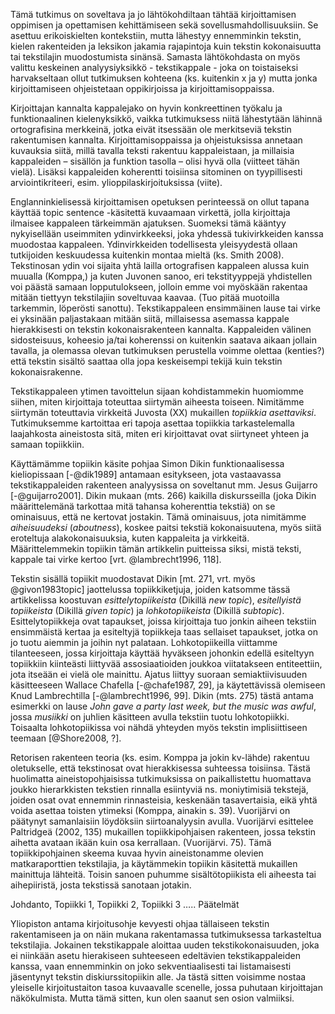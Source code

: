 ﻿
Tämä tutkimus on soveltava ja jo lähtökohdiltaan tähtää kirjoittamisen oppimisen ja opettamisen kehittämiseen sekä sovellusmahdollisuuksiin. Se asettuu erikoiskielten kontekstiin, mutta lähestyy ennemminkin tekstin, kielen rakenteiden ja leksikon jakamia rajapintoja kuin tekstin kokonaisuutta tai tekstilajin muodostumista sinänsä. Samasta lähtökohdasta on myös valittu keskeinen analyysiyksikkö - tekstikappale - joka on toistaiseksi harvakseltaan ollut tutkimuksen kohteena (ks. kuitenkin x ja y) mutta jonka kirjoittamiseen ohjeistetaan oppikirjoissa ja kirjoittamisoppaissa. 

Kirjoittajan kannalta kappalejako on hyvin konkreettinen työkalu ja funktionaalinen kielenyksikkö, vaikka tutkimuksess niitä lähestytään lähinnä ortografisina merkkeinä, jotka eivät itsessään ole merkitseviä tekstin rakentumisen kannalta. Kirjoittamisoppaissa ja ohjeistuksissa annetaan kuvauksia siitä, millä tavalla teksti rakentuu kappaleistaan, ja millaisia kappaleiden – sisällön ja funktion tasolla – olisi hyvä olla (viitteet tähän vielä). Lisäksi kappaleiden koherentti toisiinsa sitominen on tyypillisesti arviointikriteeri, esim. ylioppilaskirjoituksissa (viite).

Englanninkielisessä kirjoittamisen opetuksen perinteessä on ollut tapana käyttää topic sentence -käsitettä kuvaamaan virkettä, jolla kirjoittaja ilmaisee kappaleen tärkeimmän ajatuksen. Suomeksi tämä kääntyy nykyisellään useimmiten ydinvirkkeeksi, joka yhdessä tukivirkkeiden kanssa muodostaa kappaleen. Ydinvirkkeiden todellisesta yleisyydestä ollaan tutkijoiden keskuudessa kuitenkin montaa mieltä (ks. Smith 2008). Tekstinosan ydin voi sijaita yhtä lailla ortografisen kappaleen alussa kuin muualla (Komppa,) ja kuten Juvonen sanoo, eri tekstityyppejä yhdistellen voi päästä samaan lopputulokseen, jolloin emme voi myöskään rakentaa mitään tiettyyn tekstilajiin soveltuvaa kaavaa. (Tuo pitää muotoilla tarkemmin, löperösti sanottu). Tekstikappaleen ensimmäinen lause tai virke ei yksinään paljastakaan mitään siitä, millaisessa asemassa kappale hierakkisesti on tekstin kokonaisrakenteen kannalta. Kappaleiden välinen sidosteisuus, koheesio ja/tai koherenssi on kuitenkin saatava aikaan jollain tavalla, ja olemassa olevan tutkimuksen perustella voimme olettaa (kenties?) että tekstin sisältö saattaa olla jopa keskeisempi tekijä kuin tekstin kokonaisrakenne. 

Tekstikappaleen ytimen tavoittelun sijaan kohdistammekin huomiomme siihen, miten kirjoittaja toteuttaa siirtymän aiheesta toiseen. Nimitämme siirtymän toteuttavia virkkeitä Juvosta (XX) mukaillen *topiikkia asettaviksi*. Tutkimuksemme kartoittaa eri tapoja asettaa topiikkia tarkastelemalla laajahkosta aineistosta sitä, miten eri kirjoittavat ovat siirtyneet yhteen ja samaan topiikkiin.

Käyttämämme topiikin käsite pohjaa Simon Dikin funktionaalisessa kieliopissaan [-@dik1989] antamaan esitykseen, jota vastaavassa tekstikappaleiden rakenteen analyysissa on soveltanut mm. Jesus Guijarro [-@guijarro2001]. Dikin mukaan (mts. 266) kaikilla diskursseilla (joka Dikin määrittelemänä tarkottaa mitä tahansa koherenttia tekstiä) on se ominaisuus, että ne kertovat jostakin. Tämä ominaisuus, jota nimitämme *aiheisuudeksi* (*aboutness*), koskee paitsi tekstiä kokonaisuutena, myös siitä eroteltuja alakokonaisuuksia, kuten kappaleita ja virkkeitä. Määrittelemmekin topiikin tämän artikkelin puitteissa siksi, mistä teksti, kappale tai virke kertoo [vrt. @lambrecht1996, 118].

Tekstin sisällä topiikit muodostavat Dikin [mt. 271, vrt. myös @givon1983topic]
jaottelussa topiikkiketjuja, joiden katsomme tässä artikkelissa koostuvan *esittelytopiikeista* (Dikillä *new topic*), *esitellyistä topiikeista* (Dikillä *given topic*) ja *lohkotopiikeista* (Dikillä *subtopic*). Esittelytopiikkeja ovat tapaukset, joissa  kirjoittaja tuo jonkin aiheen tekstiin ensimmäistä kertaa ja esiteltyjä topiikkeja taas sellaiset tapaukset, jotka on jo tuotu aiemmin ja joihin nyt palataan.
Lohkotopiikeilla viittamme tilanteeseen, jossa kirjoittaja käyttää hyväkseen johonkin
edellä esiteltyyn topiikkiin kiinteästi liittyvää assosiaatioiden joukkoa viitatakseen entiteettiin, jota itseään ei  vielä ole mainittu. Ajatus liittyy suoraan
semiaktiivisuuden  käsitteeseen Wallace Chafella [-@chafe1987, 29], ja käytettävissä olemiseen Knud Lambrechtilla [-@lambrecht1996, 99]. Dikin (mts. 275) tästä antama esimerkki on lause *John gave a party last week, but the music was awful*, jossa *musiikki*
on juhlien käsitteen avulla tekstiin tuotu lohkotopiikki. Toisaalta lohkotopiikissa
voi nähdä yhteyden myös tekstin implisiittiseen teemaan [@Shore2008, ?].



Retorisen rakenteen teoria (ks. esim. Komppa ja jokin kv-lähde) rakentuu oletukselle, että tekstinosat ovat hierakkisessa suhteessa toisiinsa. Tästä huolimatta aineistopohjaisissa tutkimuksissa on paikallistettu huomattava joukko hierarkkisten tekstien rinnalla esiintyviä ns. moniytimisiä tekstejä, joiden osat ovat ennemmin rinnasteisia, keskenään tasavertaisia, eikä yhtä voida asettaa toisten ytimeksi (Komppa, ainakin s. 39). Vuorijärvi on päätynyt samanlaisiin löydöksiin siirtoanalyysin avulla. Vuorijärvi esittelee Paltridgeä (2002, 135) mukaillen topiikkipohjaisen rakenteen, jossa tekstin aihetta avataan ikään kuin osa kerrallaan. (Vuorijärvi. 75). Tämä topiikkipohjainen skeema kuvaa hyvin aineistonamme olevien matkaraporttien tekstilajia, ja käytämmekin topiikin käsitettä mukaillen mainittuja lähteitä. Toisin sanoen puhumme sisältötopiikista eli aiheesta tai aihepiiristä, josta tekstissä sanotaan jotakin. 

Johdanto, Topiikki 1, Topiikki 2, Topiikki 3  ….. Päätelmät

Yliopiston antama kirjoitusohje kevyesti ohjaa tällaiseen tekstin rakentamiseen ja on näin mukana rakentamassa tutkimuksessa tarkasteltua tekstilajia. Jokainen tekstikappale aloittaa uuden tekstikokonaisuuden, joka ei niinkään asetu hierakiseen suhteeseen edeltävien tekstikappaleiden kanssa, vaan ennemminkin on joko sekventiaalisesti tai listamaisesti jäsentynyt tekstin diskiurssitopiikin alle. Ja tästä sitten voisimme nostaa yleiselle kirjoitustaiton tasoa kuvaavalle scenelle, jossa puhutaan kirjoittajan näkökulmista. Mutta tämä sitten, kun olen saanut sen osion valmiiksi.




